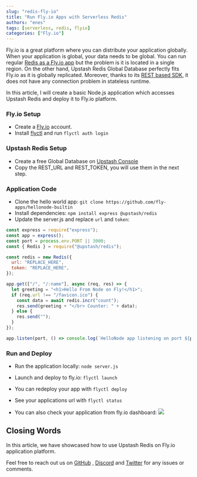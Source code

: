 ```yaml
---
slug: "redis-fly-io"
title: "Run Fly.io Apps with Serverless Redis"
authors: "enes"
tags: [serverless, redis, flyio]
categories: ["Fly.io"]
---
```


Fly.io is a great platform where you can distribute your application globally.
When your application is global, your data needs to be global. You can run
regular [Redis as a Fly.io app](https://fly.io/docs/reference/redis/) but the
problem is it is located in a single region. On the other hand, Upstash Redis
Global Database perfectly fits Fly.io as it is globally replicated. Moreover,
thanks to its [REST based SDK](https://github.com/upstash/upstash-redis), it
does not have any connection problem in stateless runtime.

In this article, I will create a basic Node.js application which accesses
Upstash Redis and deploy it to Fly.io platform.

### Fly.io Setup

- Create a [Fly.io](https://fly.io/) account.
- Install [flyctl](https://fly.io/docs/getting-started/installing-flyctl/) and
  run `flyctl auth login`

### Upstash Redis Setup

- Create a free Global Database
  on [Upstash Console](https://console.upstash.com/)
- Copy the REST_URL and REST_TOKEN, you will use them in the next step.

### Application Code

- Clone the hello world
  app: `git clone https://github.com/fly-apps/hellonode-builtin`
- Install dependencies:
  `npm install express @upstash/redis`
- Update the server.js and replace `url` and `token`:

```js
const express = require("express");
const app = express();
const port = process.env.PORT || 3000;
const { Redis } = require("@upstash/redis");

const redis = new Redis({
  url: "REPLACE_HERE",
  token: "REPLACE_HERE",
});

app.get(["/", "/:name"], async (req, res) => {
  let greeting = "<h1>Hello From Node on Fly!</h1>";
  if (req.url !== "/favicon.ico") {
    const data = await redis.incr("count");
    res.send(greeting + "</br> Counter: " + data);
  } else {
    res.send("");
  }
});

app.listen(port, () => console.log(`HelloNode app listening on port ${port}!`));
```

### Run and Deploy

- Run the application locally:
  `node server.js`
- Launch and deploy to fly.io:
  `flyctl launch`
- You can redeploy your app with `flyctl deploy`

- See your applications url with `flyctl status`
- You can also check your application from fly.io dashboard:
  ![](/img/blog/flyio/dashboard.png)

## Closing Words

In this article, we have showcased how to use Upstash Redis on Fly.io
application platform.

Feel free to reach out us
on [GitHub](https://github.com/upstash/issues/issues/new)
, [Discord](https://discord.com/invite/w9SenAtbme)
and [Twitter](https://twitter.com/upstash) for any issues or comments.
